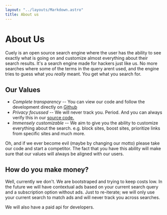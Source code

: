 ```yaml
---
layout: "../layouts/Markdown.astro"
title: About us
---
```


# About Us

Cuely is an open source search engine where the user has the ability to see exactly what is going on and customize almost everything about their search results. It's a search engine made for hackers just like us. No more searches where some of the terms in the query arent used, and the engine tries to guess what you _really_ meant. You get what you search for.

## Our Values

- _Complete transparency_ -- You can view our code and follow the development directly on [Github](https://github.com/cuely/cuely)
- _Privacy focussed_ -- We will never track you. Period. And you can always verify this in our [source code.](https://github.com/cuely/cuely)
- _Immensely customizable_ -- We aim to give you the ability to customize everything about the search. e.g. block sites, boost sites, prioritize links from specific sites and much more.

Oh, and if we ever become evil (maybe by changing our motto) please take our code and start a competitor. The fact that you have this ability will make sure that our values will always be aligned with our users.

## How do you make money?

Well, currently we don't. We are bootstraped and trying to keep costs low. In the future we will have contextual ads based on your current search query and a subscription option without ads. Just to re-iterate; we will only use your current search to match ads and will never track you across searches.

We will also have a paid api for developers.
